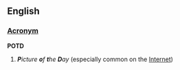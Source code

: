 ==English==
===[[Wiktionary:List of acronyms and abbreviations|Acronym]]===
'''POTD'''

# '''''P'''icture '''o'''f '''t'''he '''D'''ay'' (especially common on the [[Internet]])